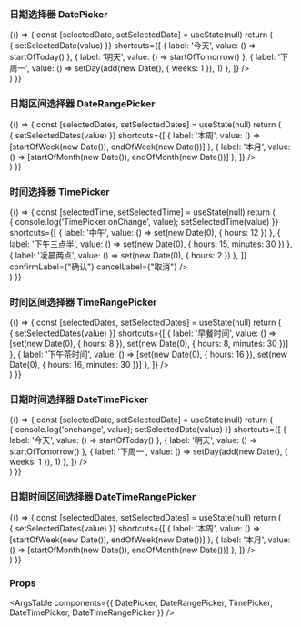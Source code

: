 
<Meta title="组件/日期时间选择 DateTime" component={DatePicker} />

### 日期选择器 DatePicker

<Canvas>
  <Story name="DatePicker">
    {() => {
      const [selectedDate, setSelectedDate] = useState(null)
      return (
        <div>
          <DatePicker
            placeholder={"请选择日期"}
            value={selectedDate}
            onChange={(value) => { setSelectedDate(value) }}
            shortcuts={[
              { label: '今天', value: () => startOfToday() },
              { label: '明天', value: () => startOfTomorrow() },
              { label: '下周一', value: () => setDay(add(new Date(), { weeks: 1 }), 1) },
            ]}
          />
        </div>
      )
    }}
  </Story>
</Canvas>

### 日期区间选择器 DateRangePicker

<Canvas>
  <Story name="DateRangePicker">
    {() => {
      const [selectedDates, setSelectedDates] = useState(null)
      return (
        <div>
          <DateRangePicker
            startPlaceholder={"请选择开始日期"}
            endPlaceholder={"请选择结束日期"}
            value={selectedDates}
            onChange={(value) => { setSelectedDates(value) }}
            shortcuts={[
              { label: '本周', value: () => [startOfWeek(new Date()), endOfWeek(new Date())] },
              { label: '本月', value: () => [startOfMonth(new Date()), endOfMonth(new Date())] },
            ]}
          />
        </div>
      )
    }}
  </Story>
</Canvas>

### 时间选择器 TimePicker

<Canvas>
  <Story name="TimePicker">
    {() => {
      const [selectedTime, setSelectedTime] = useState(null)
      return (
        <div>
          <TimePicker
            placeholder={"请选择时间"}
            value={selectedTime}
            onChange={(value) => { console.log('TimePicker onChange', value); setSelectedTime(value) }}
            shortcuts={[
              { label: '中午', value: () => set(new Date(0), { hours: 12 }) },
              { label: '下午三点半', value: () => set(new Date(0), { hours: 15, minutes: 30 }) },
              { label: '凌晨两点', value: () => set(new Date(0), { hours: 2 }) },
            ]}
            confirmLabel={"确认"}
            cancelLabel={"取消"}
          />
        </div>
      )
    }}
  </Story>
</Canvas>

### 时间区间选择器 TimeRangePicker

<Canvas>
  <Story name="TimeRangePicker">
    {() => {
      const [selectedDates, setSelectedDates] = useState(null)
      return (
        <div>
          <TimeRangePicker
            startPlaceholder={"请选择开始时间"}
            endPlaceholder={"请选择结束时间"}
            value={selectedDates}
            onChange={(value) => { setSelectedDates(value) }}
            shortcuts={[
              { label: '早餐时间', value: () => [set(new Date(0), { hours: 8 }), set(new Date(0), { hours: 8, minutes: 30 })] },
              { label: '下午茶时间', value: () => [set(new Date(0), { hours: 16 }), set(new Date(0), { hours: 16, minutes: 30 })] },
            ]}
          />
        </div>
      )
    }}
  </Story>
</Canvas>

### 日期时间选择器 DateTimePicker

<Canvas>
  <Story name="DateTimePicker">
    {() => {
      const [selectedDate, setSelectedDate] = useState(null)
      return (
        <div>
          <DateTimePicker
            placeholder={"请选择日期和时间"}
            value={selectedDate}
            onChange={(value) => { console.log('onchange', value); setSelectedDate(value) }}
            shortcuts={[
              { label: '今天', value: () => startOfToday() },
              { label: '明天', value: () => startOfTomorrow() },
              { label: '下周一', value: () => setDay(add(new Date(), { weeks: 1 }), 1) },
            ]}
          />
        </div>
      )
    }}
  </Story>
</Canvas>

### 日期时间区间选择器 DateTimeRangePicker

<Canvas>
  <Story name="DateTimeRangePicker">
    {() => {
      const [selectedDates, setSelectedDates] = useState(null)
      return (
        <div>
          <DateTimeRangePicker
            startPlaceholder={"请选择开始日期和时间"}
            endPlaceholder={"请选择结束日期和时间"}
            value={selectedDates}
            onChange={(value) => { setSelectedDates(value) }}
            shortcuts={[
              { label: '本周', value: () => [startOfWeek(new Date()), endOfWeek(new Date())] },
              { label: '本月', value: () => [startOfMonth(new Date()), endOfMonth(new Date())] },
            ]}
          />
        </div>
      )
    }}
  </Story>
</Canvas>

### Props

<ArgsTable components={{ DatePicker, DateRangePicker, TimePicker, DateTimePicker, DateTimeRangePicker }} />